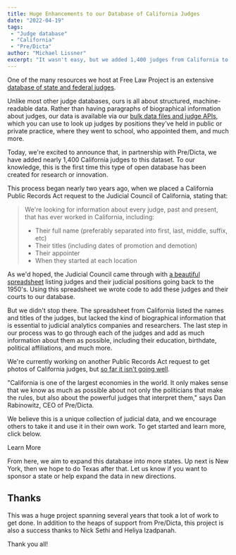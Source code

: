 ```yaml
---
title: Huge Enhancements to our Database of California Judges
date: "2022-04-19"
tags:
 - "Judge database"
 - "California"
 - "Pre/Dicta"
author: "Michael Lissner"
excerpt: "It wasn't easy, but we added 1,400 judges from California to our database."
---
```



<p className={"lead"}>One of the many resources we host at Free Law Project is an extensive <a href="/projects/judge-db/">database of state and federal judges</a>.
  </p>

Unlike most other judge databases, ours is all about structured, machine-readable data. Rather than having paragraphs of biographical information about judges, our data is available via our <a href="https://www.courtlistener.com/api/">bulk data files and judge APIs</a>, which you can use to look up judges by positions they've held in public or private practice, where they went to school, who appointed them, and much more.

Today, we're excited to announce that, in partnership with Pre/Dicta, we have added nearly 1,400 California judges to this dataset. To our knowledge, this is the first time this type of open database has been created for research or innovation.

This process began nearly two years ago, when we placed a California Public Records Act request to the Judicial Council of California, stating that:

> We're looking for information about every judge, past and present, that has ever worked in California, including:
> - Their full name (preferably separated into first, last, middle, suffix, etc)
> - Their titles (including dates of promotion and demotion)
> - Their appointer
> - When they started at each location

As we'd hoped, the Judicial Council came through with [a beautiful spreadsheet][gh] listing judges and their judicial positions going back to the 1950's. Using this spreadsheet we wrote code to add these judges and their courts to our database.

But we didn't stop there. The spreadsheet from California listed the names and titles of the judges, but lacked the kind of biographical information that is essential to judicial analytics companies and researchers. The last step in our process was to go through each of the judges and add as much information about them as possible, including their education, birthdate, political affiliations, and much more.

We're currently working on another Public Records Act request to get photos of California judges, but [so far it isn't going well][deny].

"California is one of the largest economies in the world. It only makes sense that we know as much as possible about not only the politicians that make the rules, but also about the powerful judges that interpret them," says Dan Rabinowitz, CEO of Pre/Dicta.

We believe this is a unique collection of judicial data, and we encourage others to take it and use it in their own work. To get started and learn more, click below.

<PurpleButton href="/projects/judge-db/" size="lg">Learn More</PurpleButton>

From here, we aim to expand this database into more states. Up next is New York, then we hope to do Texas after that. Let us know if you want to sponsor a state or help expand the data in new directions.


## Thanks

This was a huge project spanning several years that took a lot of work to get done. In addition to the heaps of support from Pre/Dicta, this project is also a success thanks to Nick Sethi and Heliya Izadpanah.

Thank you all!


[clp]: https://www.courtlistener.com/person/
[gh]: https://github.com/freelawproject/courtlistener/issues/1328
[deny]: https://twitter.com/FreeLawProject/status/1507443253657755649